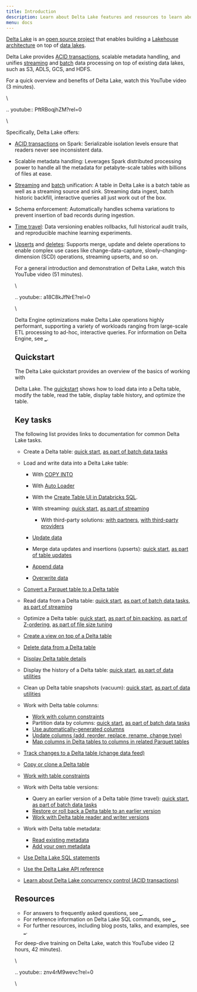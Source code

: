 ```yaml
---
title: Introduction
description: Learn about Delta Lake features and resources to learn about Delta Lake.
menu: docs
---
```


[Delta Lake](https://delta.io) is an [open source
project](https://github.com/delta-io/delta) that enables building a [Lakehouse
architecture](https://databricks.com/blog/2020/01/30/what-is-a-data-lakehouse.html)
on top of [data lakes](https://databricks.com/discover/data-lakes/introduction).

Delta Lake provides [ACID transactions](concurrency-control.md), scalable
metadata handling, and unifies [streaming](delta-streaming.md) and
[batch](delta-batch.md) data processing on top of existing data lakes, such as
S3, ADLS, GCS, and HDFS.

For a quick overview and benefits of Delta Lake, watch this YouTube video (3
minutes).

\

.. youtube:: PftRBoqjhZM?rel=0

\

Specifically, Delta Lake offers:

- [ACID transactions](concurrency-control.md) on Spark: Serializable isolation
  levels ensure that readers never see inconsistent data.
- Scalable metadata handling: Leverages Spark distributed processing power to
  handle all the metadata for petabyte-scale tables with billions of files at
  ease.
- [Streaming](delta-streaming.md) and [batch](delta-batch.md) unification: A
  table in Delta Lake is a batch table as well as a streaming source and sink.
  Streaming data ingest, batch historic backfill, interactive queries all just
  work out of the box.
- Schema enforcement: Automatically handles schema variations to prevent
  insertion of bad records during ingestion.
- [Time travel](delta-batch.md#deltatimetravel): Data versioning enables
  rollbacks, full historical audit trails, and reproducible machine learning
  experiments.
- [Upserts](delta-update.md#delta-merge) and
  [deletes](delta-update.md#delta-delete): Supports merge, update and delete
  operations to enable complex use cases like change-data-capture,
  slowly-changing-dimension (SCD) operations, streaming upserts, and so on.

  For a general introduction and demonstration of Delta Lake, watch this YouTube
  video (51 minutes).

  \

  .. youtube:: a18C8kJfNrE?rel=0

  \

  Delta Engine optimizations make Delta Lake operations highly performant,
  supporting a variety of workloads ranging from large-scale ETL processing to
  ad-hoc, interactive queries. For information on Delta Engine, see
  [\_](optimizations/index.md).

  ## Quickstart

  The Delta Lake quickstart provides an overview of the basics of working with

  Delta Lake. The [quickstart](quick-start.md) shows how to load data into a
  Delta table, modify the table, read the table, display table history, and
  optimize the table.

  ## Key tasks

  The following list provides links to documentation for common Delta Lake tasks.

  - Create a Delta table: [quick start](quick-start.md#create-a-table), [as part
    of batch data tasks](delta-batch.md#create-a-table)
  - Load and write data into a Delta Lake table:

    - With [COPY INTO](delta-ingest.md#copy-into-sql-command)
    - With [Auto Loader](delta-ingest.md#auto-loader)
    - With the [Create Table UI in Databricks
      SQL](/sql/user/create-table/index.md).

    - With streaming: [quick start](quick-start.md#stream-writes-to-a-table),
      [as part of streaming](delta-streaming.md)

      - With third-party solutions: [with
        partners](delta-ingest.md#partner-integrations), [with third-party
        providers](integrations.md)

    - [Update data](delta-update.md#update-a-table)
    - Merge data updates and insertions (upserts): [quick
      start](quick-start.md#batch-upserts), [as part of table
      updates](delta-update.md#upsert-into-a-table-using-merge)
    - [Append data](delta-batch.md#append)
    - [Overwrite data](delta-batch.md#overwrite)

  - [Convert a Parquet table to a Delta
    table](delta-utility.md#convert-a-parquet-table-to-a-delta-table)
  - Read data from a Delta table: [quick start](quick-start.md#read-a-table),
    [as part of batch data tasks](delta-batch.md#read-a-table), [as part of
    streaming](delta-streaming.md)
  - Optimize a Delta table: [quick start](quick-start.md#optimize-a-table), [as
    part of bin packing](optimizations/file-mgmt.md#compaction-bin-packing), [as
    part of
    Z-ordering](optimizations/file-mgmt.md#z-ordering-multi-dimensional-clustering),
    [as part of file size tuning](optimizations/file-mgmt.md#tune-file-size)
  - [Create a view on top of a Delta table](delta-batch.md#views-on-tables)
  - [Delete data from a Delta table](delta-update.md#delete-from-a-table)
  - [Display Delta table details](delta-utility.md#retrieve-delta-table-details)
  - Display the history of a Delta table: [quick
    start](quick-start.md#display-table-history), [as part of data
    utilities](delta-utility.md#retrieve-delta-table-history)
  - Clean up Delta table snapshots (vacuum): [quick
    start](quick-start.md#clean-up-snapshots), [as part of data
    utilities](delta-utility.md#remove-files-no-longer-referenced-by-a-delta-table)
  - Work with Delta table columns:
    - [Work with column constraints](delta-constraints.md#not-null-constraint)
    - Partition data by columns: [quick start](quick-start.md#partition-data),
      [as part of batch data tasks](delta-batch.md#partition-data)
    - [Use automatically-generated
      columns](delta-batch.md#use-generated-columns)
    - [Update columns (add, reorder, replace, rename, change
      type)](delta-batch.md#update-table-schema)
    - [Map columns in Delta tables to columns in related Parquet
      tables](delta-column-mapping.md)
  - [Track changes to a Delta table (change data
    feed)](delta-change-data-feed.md)
  - [Copy or clone a Delta table](delta-utility.md#clone-delta-table)
  - [Work with table constraints](delta-constraints.md#check-constraint)
  - Work with Delta table versions:
    - Query an earlier version of a Delta table (time travel): [quick
      start](quick-start.md#query-an-earlier-version-of-the-table-time-travel),
      [as part of batch data
      tasks](delta-batch.md#query-an-older-snapshot-of-a-table-time-travel)
    - [Restore or roll back a Delta table to an earlier
      version](delta-utility.md#restore-delta-table)
    - [Work with Delta table reader and writer versions](versioning.md)
  - Work with Delta table metadata:
    - [Read existing metadata](delta-batch.md#table-metadata)
    - [Add your own metadata](delta-batch.md#table-properties)
  - [Use Delta Lake SQL
    statements](/spark/latest/spark-sql/language-manual/index.md#delta-lake-statements)
  - [Use the Delta Lake API reference](delta-apidoc.md)
  - [Learn about Delta Lake concurrency control (ACID
    transactions)](concurrency-control.md)

  ## Resources

  - For answers to frequently asked questions, see [\_](delta-faq.md).
  - For reference information on Delta Lake SQL commands, see
    [\_](/spark/latest/spark-sql/language-manual/index.md#delta-lake-statements).
  - For further resources, including blog posts, talks, and examples, see
    [\_](delta-resources.md).

  For deep-dive training on Delta Lake, watch this YouTube video (2 hours, 42
  minutes).

  \

  .. youtube:: znv4rM9wevc?rel=0

  \

